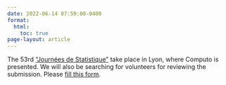```yaml
---
date: 2022-06-14 07:59:00-0400
format:
  html:
    toc: true
page-layout: article
---
```


The 53rd ["Journées de Statistique"](https://jds22.sciencesconf.org/)
take place in Lyon, where Computo is presented. We will also be
searching for volunteers for reviewing the submission. Please [fill
this form](https://forms.gle/P9iYJANuNM4WTVHDA).

